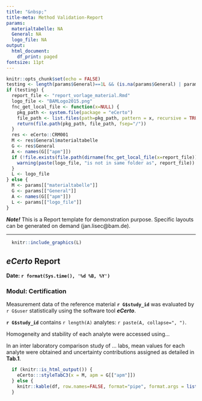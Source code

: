 ```yaml
---
title: "&nbsp;"
title-meta: Method Validation-Report
params:
  materialtabelle: NA
  General: NA
  logo_file: NA
output:
  html_document:
    df_print: paged
fontsize: 11pt
---
```


```r
knitr::opts_chunk$set(echo = FALSE)
testing <- length(params$General)==1L && (is.na(params$General) | params$General=="NA")
if (testing) {
  report_file <- "report_vorlage_material.Rmd"
  logo_file <- "BAMLogo2015.png"
  fnc_get_local_file <- function(x=NULL) {
    pkg_path <- system.file(package = "eCerto")
    file_path <- list.files(path=pkg_path, pattern = x, recursive = TRUE)[1]
    return(file.path(pkg_path, file_path, fsep="/"))
  }
  res <- eCerto::CRM001
  M <- res$General$materialtabelle
  G <- res$General
  A <- names(G[["apm"]])
  if (!file.exists(file.path(dirname(fnc_get_local_file(x=report_file)), logo_file))) {
    warning(paste(logo_file, "is not in same folder as", report_file))
  }
  L <- logo_file
} else {
  M <- params[["materialtabelle"]]
  G <- params[["General"]]
  A <- names(G[["apm"]])
  L <- params[["logo_file"]]
}
```

***Note!*** 
This is a Report template for demonstration purpose. Specific layouts can be 
generated on demand (jan.lisec@bam.de).

---

```r
  knitr::include_graphics(L)
```

## ***eCerto*** Report

**Date: `r format(Sys.time(), '%d %B, %Y')`**

### Modul: Certification

Measurement data of the reference material **`r G$study_id`** was evaluated by 
`r G$user` statistically using the software tool ***eCerto***. 

**`r G$study_id`** contains `r length(A)` analytes: `r paste(A, collapse=", ")`.

Homogeneity and stability of each analyte were accessed using...

In an inter laboratory comparison study of ... labs, mean values for each 
analyte were obtained and uncertainty contributions assigned as detailed 
in **Tab.1**.

```r
  if (knitr::is_html_output()) {
    eCerto:::styleTabC3(x = M, apm = G[["apm"]])
  } else {
    knitr::kable(df, row.names=FALSE, format="pipe", format.args = list(decimal.mark = "."))
  }
```

